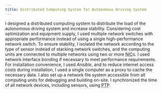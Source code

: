 ```yaml
---
title: Distributed Computing System for Autonomous Driving System
---
```


I designed a distributed computing system to distribute the load of the autonomous driving system and increase stability.
Considering cost optimization and equipment supply, I used multiple network switches with appropriate performance instead of using a single high-performance network switch.
To ensure stability, I isolated the network according to the type of sensor instead of stacking network switches, and the computing units are connected to multiple networks using two or more <abbr title="Network Interface Card">NIC</abbr>s.
I used network interface bonding if necessary to meet performance requirements.
For installation convenience, I used *Ansible*, and to reduce internet access costs during installation, I used a single computer as a proxy to cache the necessary data.
I also set up a network file system accessible from all computing units for debugging and building on-site.
I synchronized the time of all network devices, including sensors, using <abbr title="Precision Time Protocol">PTP</abbr>.
